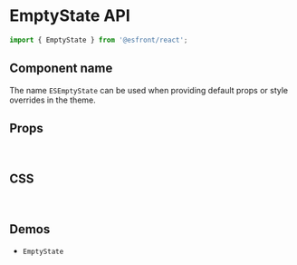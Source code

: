 
<Meta title="Components API/EmptyState" />

# EmptyState API

```js
import { EmptyState } from '@esfront/react';
```

## Component name

The name `ESEmptyState` can be used when providing default props or style overrides in the theme.

## Props

<TableInterface name="EmptyStateProps" variant="props" />

<br />

## CSS

<TableInterface name="EmptyStateClasses" variant="css" />

<br />

## Demos

<ul>
  <li>
    <LinkTo kind="components-EmptyState" story="demo">
      <code>EmptyState</code>
    </LinkTo>
  </li>
</ul>
